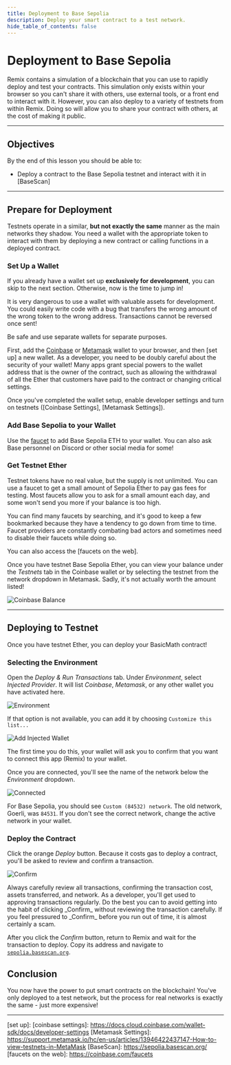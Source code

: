 ```yaml
---
title: Deployment to Base Sepolia
description: Deploy your smart contract to a test network.
hide_table_of_contents: false
---
```



# Deployment to Base Sepolia
Remix contains a simulation of a blockchain that you can use to rapidly deploy and test your contracts. This simulation only exists within your browser so you can't share it with others, use external tools, or a front end to interact with it. However, you can also deploy to a variety of testnets from within Remix. Doing so will allow you to share your contract with others, at the cost of making it public.

---

## Objectives

By the end of this lesson you should be able to:

- Deploy a contract to the Base Sepolia testnet and interact with it in [BaseScan]

---

## Prepare for Deployment

Testnets operate in a similar, **but not exactly the same** manner as the main networks they shadow. You need a wallet with the appropriate token to interact with them by deploying a new contract or calling functions in a deployed contract.

### Set Up a Wallet

If you already have a wallet set up **exclusively for development**, you can skip to the next section. Otherwise, now is the time to jump in!

<Danger>
It is very dangerous to use a wallet with valuable assets for development. You could easily write code with a bug that transfers the wrong amount of the wrong token to the wrong address. Transactions cannot be reversed once sent!

Be safe and use separate wallets for separate purposes.
</Danger>


First, add the [Coinbase] or [Metamask] wallet to your browser, and then [set up] a new wallet. As a developer, you need to be doubly careful about the security of your wallet! Many apps grant special powers to the wallet address that is the owner of the contract, such as allowing the withdrawal of all the Ether that customers have paid to the contract or changing critical settings.

Once you've completed the wallet setup, enable developer settings and turn on testnets ([Coinbase Settings], [Metamask Settings]).

### Add Base Sepolia to your Wallet

Use the [faucet] to add Base Sepolia ETH to your wallet. You can also ask Base personnel on Discord or other social media for some!

### Get Testnet Ether

Testnet tokens have no real value, but the supply is not unlimited. You can use a faucet to get a small amount of Sepolia Ether to pay gas fees for testing. Most faucets allow you to ask for a small amount each day, and some won't send you more if your balance is too high.

You can find many faucets by searching, and it's good to keep a few bookmarked because they have a tendency to go down from time to time. Faucet providers are constantly combating bad actors and sometimes need to disable their faucets while doing so.

You can also access the [faucets on the web].

Once you have testnet Base Sepolia Ether, you can view your balance under the _Testnets_ tab in the Coinbase wallet or by selecting the testnet from the network dropdown in Metamask. Sadly, it's not actually worth the amount listed!

![Coinbase Balance](/images/learn/deployment-to-testnet/balance.png)

---

## Deploying to Testnet

Once you have testnet Ether, you can deploy your BasicMath contract!

### Selecting the Environment

Open the _Deploy & Run Transactions_ tab. Under _Environment_, select _Injected Provider_. It will list _Coinbase_, _Metamask_, or any other wallet you have activated here.

![Environment](/images/learn/deployment-to-testnet/select-provider.png)

If that option is not available, you can add it by choosing `Customize this list...`

![Add Injected Wallet](/images/learn/deployment-to-testnet/add-injected-provider.png)

The first time you do this, your wallet will ask you to confirm that you want to connect this app (Remix) to your wallet.

Once you are connected, you'll see the name of the network below the _Environment_ dropdown.

![Connected](/images/learn/deployment-to-testnet/remix-base-goerli-connected.png)

For Base Sepolia, you should see `Custom (84532) network`. The old network, Goerli, was `84531`. If you don't see the correct network, change the active network in your wallet.

### Deploy the Contract

Click the orange _Deploy_ button. Because it costs gas to deploy a contract, you'll be asked to review and confirm a transaction.

![Confirm](/images/learn/deployment-to-testnet/base-confirm-transaction.png)

<Danger>
Always carefully review all transactions, confirming the transaction cost, assets transferred, and network. As a developer, you'll get used to approving transactions regularly. Do the best you can to avoid getting into the habit of clicking _Confirm_ without reviewing the transaction carefully. If you feel pressured to _Confirm_ before you run out of time, it is almost certainly a scam.
</Danger>


After you click the _Confirm_ button, return to Remix and wait for the transaction to deploy. Copy its address and navigate to [`sepolia.basescan.org`].

## Conclusion

You now have the power to put smart contracts on the blockchain! You've only deployed to a test network, but the process for real networks is exactly the same - just more expensive!

---


[`sepolia.basescan.org`]: https://sepolia.basescan.org/
[coinbase]: https://www.coinbase.com/wallet
[metamask]: https://metamask.io/
[faucet]: https://docs.base.org/chain/network-faucets
[set up]: 
[coinbase settings]: https://docs.cloud.coinbase.com/wallet-sdk/docs/developer-settings
[Metamask Settings]: https://support.metamask.io/hc/en-us/articles/13946422437147-How-to-view-testnets-in-MetaMask
[BaseScan]: https://sepolia.basescan.org/
[faucets on the web]: https://coinbase.com/faucets
